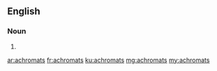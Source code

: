 ==English==

===Noun===
{{head|en}}

# {{plural of|achromat}}

[[ar:achromats]]
[[fr:achromats]]
[[ku:achromats]]
[[mg:achromats]]
[[my:achromats]]